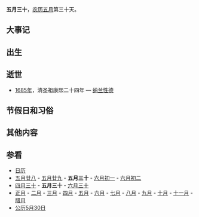 {{Lunar05Calendar}}
'''五月三十'''，[[农历|农历]][[五月_(农历)|五月]]第三十天。

==大事记==

==出生==

==逝世==
*[[1685年|1685年]]，清圣祖康熙二十四年 — [[纳兰性德|纳兰性德]]

==节假日和习俗==

==其他内容==

==参看==
*[[历史上的今天|日历]]
*[[五月廿八|五月廿八]] - [[五月廿九|五月廿九]] - '''五月三十''' - [[六月初一|六月初一]] - [[六月初二|六月初二]] 
*[[四月三十|四月三十]] - '''五月三十''' - [[六月三十|六月三十]]
*[[正月|正月]] - [[二月_(农历)|二月]] - [[三月_(农历)|三月]] - [[四月_(农历)|四月]] - [[五月_(农历)|五月]] - [[六月_(农历)|六月]] - [[七月_(农历)|七月]] - [[八月_(农历)|八月]] - [[九月_(农历)|九月]] - [[十月_(农历)|十月]] - [[十一月_(农历)|十一月]] - [[腊月|腊月]]
*[[公历|公历]][[5月30日|5月30日]]